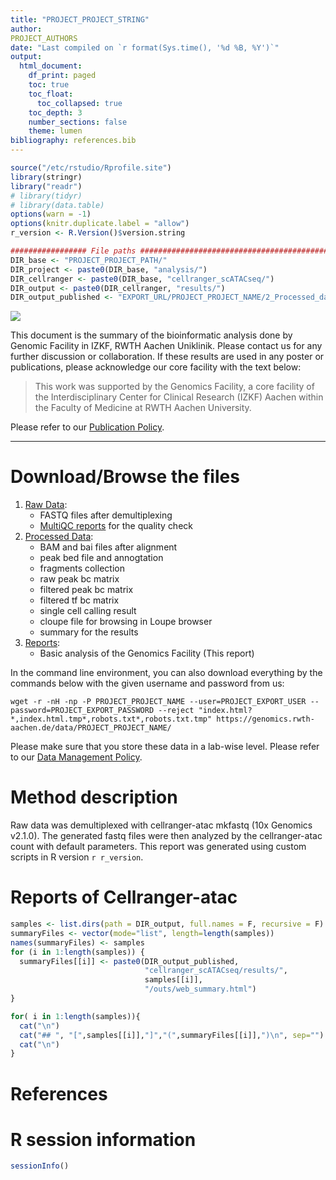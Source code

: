 ```yaml
---
title: "PROJECT_PROJECT_STRING"
author:
PROJECT_AUTHORS
date: "Last compiled on `r format(Sys.time(), '%d %B, %Y')`"
output:
  html_document:
    df_print: paged
    toc: true
    toc_float:
      toc_collapsed: true
    toc_depth: 3
    number_sections: false
    theme: lumen
bibliography: references.bib
---
```


```r
source("/etc/rstudio/Rprofile.site")
library(stringr)
library("readr")
# library(tidyr)
# library(data.table)
options(warn = -1)
options(knitr.duplicate.label = "allow")
r_version <- R.Version()$version.string

################# File paths #####################################################
DIR_base <- "PROJECT_PROJECT_PATH/"
DIR_project <- paste0(DIR_base, "analysis/")
DIR_cellranger <- paste0(DIR_base, "cellranger_scATACseq/")
DIR_output <- paste0(DIR_cellranger, "results/")
DIR_output_published <- "EXPORT_URL/PROJECT_PROJECT_NAME/2_Processed_data/"
```

![](RMD_INSTITUTE_LOGO)

This document is the summary of the bioinformatic analysis done by Genomic Facility in IZKF, RWTH Aachen Uniklinik. Please contact us for any further discussion or collaboration. If these results are used in any poster or publications, please acknowledge our core facility with the text below:

> This work was supported by the Genomics Facility, a core facility of the Interdisciplinary Center for Clinical Research (IZKF) Aachen within the Faculty of Medicine at RWTH Aachen University.

Please refer to our [Publication Policy](https://genomics.rwth-aachen.de/services/publication-policy/).

***

# Download/Browse the files

1. [Raw Data](EXPORT_URL/PROJECT_PROJECT_NAME/1_Raw_data):
    * FASTQ files after demultiplexing
    * [MultiQC reports](EXPORT_URL/PROJECT_PROJECT_NAME/1_Raw_data/FASTQ_multiQC) for the quality check
2. [Processed Data](EXPORT_URL/PROJECT_PROJECT_NAME/2_Processed_data): 
    * BAM and bai files after alignment
    * peak bed file and annogtation
    * fragments collection
    * raw peak bc matrix
    * filtered peak bc matrix
    * filtered tf bc matrix
    * single cell calling result
    * cloupe file for browsing in Loupe browser
    * summary for the results
3. [Reports](EXPORT_URL/PROJECT_PROJECT_NAME/3_Reports):
    * Basic analysis of the Genomics Facility (This report)
  
In the command line environment, you can also download everything by the commands below with the given username and password from us:

```
wget -r -nH -np -P PROJECT_PROJECT_NAME --user=PROJECT_EXPORT_USER --password=PROJECT_EXPORT_PASSWORD --reject "index.html?*,index.html.tmp*,robots.txt*,robots.txt.tmp" https://genomics.rwth-aachen.de/data/PROJECT_PROJECT_NAME/
```

Please make sure that you store these data in a lab-wise level. Please refer to our [Data Management Policy](https://genomics.rwth-aachen.de/services/data-management-policy/).

\textcolor{red}{Your data will be deleted according to this policy automatically. Please download everything.}

# Method description

Raw data was demultiplexed with cellranger-atac mkfastq (10x Genomics v2.1.0). The generated fastq files were then analyzed by the cellranger-atac count with default parameters. This report was generated using custom scripts in R version `r r_version`.

# Reports of Cellranger-atac

```r
samples <- list.dirs(path = DIR_output, full.names = F, recursive = F)
summaryFiles <- vector(mode="list", length=length(samples))
names(summaryFiles) <- samples
for (i in 1:length(samples)) {
  summaryFiles[[i]] <- paste0(DIR_output_published,
                              "cellranger_scATACseq/results/",
                              samples[[i]],
                              "/outs/web_summary.html")
}
```

```r
for( i in 1:length(samples)){
  cat("\n")
  cat("## ", "[",samples[[i]],"]","(",summaryFiles[[i]],")\n", sep="") # Create links to the
  cat("\n")
}
```


# References

<div id="refs"></div>

# R session information

```r
sessionInfo()
```